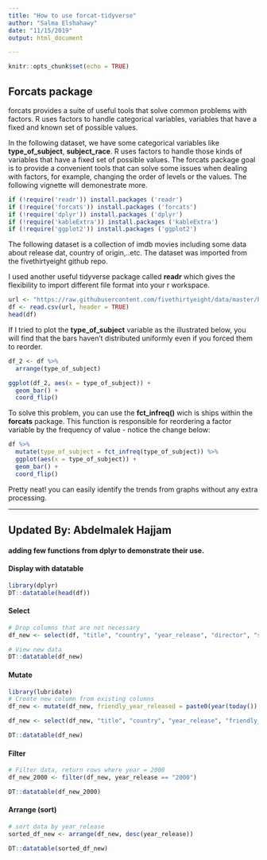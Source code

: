 ```yaml
---
title: "How to use forcat-tidyverse"
author: "Salma Elshahawy"
date: "11/15/2019"
output: html_document

---
```


```r
knitr::opts_chunk$set(echo = TRUE)
```

## Forcats package

forcats provides a suite of useful tools that solve common problems with factors. R uses factors to handle categorical variables, variables that have a fixed and known set of possible values.

In the following dataset, we have some categorical variables like **type_of_subject**, **subject_race**. R uses factors to handle those kinds of variables that have  a fixed set of possible values. The forcats package goal is to provide a convenient tools that can solve some issues when dealing with factors, for example, changing the order of  levels or the  values. The following vignette will demonestrate more.

```r
if (!require('readr')) install.packages ('readr')
if (!require('forcats')) install.packages ('forcats')
if (!require('dplyr')) install.packages ('dplyr')
if (!require('kableExtra')) install.packages ('kableExtra')
if (!require('ggplot2')) install.packages ('ggplot2')
```

The following dataset is a collection of imdb movies including some data about release dat, country of origin,..etc. The dataset was imported from the fivethirtyeight github repo.

I used another useful tidyverse package called **readr** which gives the flexibility to import different file format into your r workspace.

```r
url <- "https://raw.githubusercontent.com/fivethirtyeight/data/master/biopics/biopics.csv"
df <- read.csv(url, header = TRUE)
head(df)
```

If I tried to plot the **type_of_subject** variable as the illustrated below, you will find that the bars haven't distributed uniformly even if you forced them to reorder.  

```r
df_2 <- df %>%
  arrange(type_of_subject)

ggplot(df_2, aes(x = type_of_subject)) + 
  geom_bar() + 
  coord_flip()
```

To solve this problem, you can use the **fct_infreq()** wich is ships within the **forcats** package. This function is responsible for reordering a factor variable by the frequency of value - notice the change below:

```r
df %>%
  mutate(type_of_subject = fct_infreq(type_of_subject)) %>%
  ggplot(aes(x = type_of_subject)) + 
  geom_bar() + 
  coord_flip()
```

Pretty neat! you can easily identify the trends from graphs without any extra processing. 

--------------------------------------------------------------------------------------------------------------------------------------------

## Updated By: Abdelmalek Hajjam

#### adding few functions from dplyr to demonstrate their use.


#### Display with datatable
```r
library(dplyr)
DT::datatable(head(df))
```

#### Select
```r
# Drop columns that are not necessary
df_new <- select(df, "title", "country", "year_release", "director", "subject", "type_of_subject", "subject_sex")

# View new data
DT::datatable(df_new) 
```

#### Mutate
```r
library(lubridate)
# Create new column from existing columns
df_new <- mutate(df_new, friendly_year_released = paste0(year(today()) - df_new$year_release, " years ago"))

df_new <- select(df_new, "title", "country", "year_release", "friendly_year_released", "director", "subject", "type_of_subject", "subject_sex")

DT::datatable(df_new) 
```


#### Filter
```r
# Filter data, return rows where year = 2000
df_new_2000 <- filter(df_new, year_release == "2000")

DT::datatable(df_new_2000)

```


#### Arrange (sort)
```r
# sort data by year_release
sorted_df_new <- arrange(df_new, desc(year_release))

DT::datatable(sorted_df_new)

```











